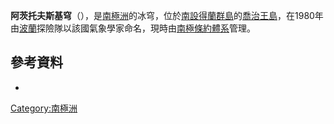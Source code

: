 {{Coord|62|8|S|58|38|W|display=title}}

'''阿茨托夫斯基穹'''（{{lang-pl|Kopuła Arctowskiego}}），是[[南極洲|南極洲]]的冰穹，位於[[南設得蘭群島|南設得蘭群島]]的[[喬治王島|喬治王島]]，在1980年由[[波蘭|波蘭]]探險隊以該國氣象學家命名，現時由[[南極條約體系|南極條約體系]]管理。

==參考資料==
* {{usgs-gazetteer|id=18648}}

{{Antarctica-geo-stub}}
[[Category:南極洲|Category:南極洲]]
